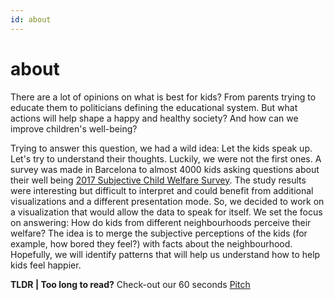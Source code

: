 ```yaml
---
id: about
---
```


# about

There are a lot of opinions on what is best for kids? From parents trying to educate them to politicians defining the educational system. But what actions will help shape a happy and healthy society? And how can we improve children's well-being? 

Trying to answer this question, we had a wild idea: Let the kids speak up. Let's try to understand their thoughts. Luckily, we were not the first ones. A survey was made in Barcelona to almost 4000 kids asking questions about their well being [2017 Subjective Child Welfare Survey](https://w10.bcn.es/APPS/riswestudis/documentacio.do?reqCode=mostrarImatge&idDoc=10447). 
The study results were interesting but difficult to interpret and could benefit from additional visualizations and a different presentation mode. So, we decided to work on a visualization that would allow the data to speak for itself. We set the focus on answering: How do kids from different neighbourhoods perceive their welfare?
The idea is to merge the subjective perceptions of the kids (for example, how bored they feel?) with facts about the neighbourhood. Hopefully, we will identify patterns that will help us understand how to help kids feel happier.

**TLDR | Too long to read?** Check-out our 60 seconds [Pitch](https://youtu.be/wwvJ0-q_bBY)
